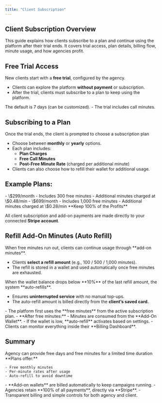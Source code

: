 ```yaml
---
title: "Client Subscription"
---
```


## **Client Subscription Overview**

This guide explains how clients subscribe to a plan and continue using the platform after their trial ends. It covers trial access, plan details, billing flow, minute usage, and how agencies profit.

## **Free Trial Access**

New clients start with a **free trial**, configured by the agency.

- Clients can explore the platform **without payment** or subscription.
- After the trial, clients must subscribe to a plan to keep using the platform.

<CardGroup cols={2}>
  <Card title="Trial Duration" icon="calendar-days" color="#034737" horizontal>
    The default is 7 days (can be customized).
  </Card>
  <Card title="Free Minutes" icon="alarm-clock" color="#034737" horizontal>
    - The trial includes call minutes.
  </Card>
</CardGroup>

## **Subscribing to a Plan**

Once the trial ends, the client is prompted to choose a subscription plan

- Choose between **monthly** or **yearly** options.
- Each plan includes:
  - **Plan Charges**
  - **Free Call Minutes**
  - **Post-Free Minute Rate** (charged per additional minute)
- Clients can also choose how to refill their wallet for additional usage.

## **Example Plans:**

<CardGroup cols={2}>
  <Card title="Starter Plan" icon="hourglass-start" color="#034737">
    - \$299/month
    - Includes 300 free minutes
    - Additional minutes charged at \$0.48/min
  </Card>
  <Card title="Pro Plan" icon="rectangle-pro" color="#034737">
    - \$699/month
    - Includes 1,000 free minutes
    - Additional minutes charged at \$0.28/min
  </Card>
</CardGroup>

<Tip>
  **Keep 100% of the Profits**

  All client subscription and add-on payments are made directly to your connected **Stripe account**.
</Tip>

## **Refill Add-On Minutes (Auto Refill)**

<Accordion title="Manual Refill" iconType="regular">
  When free minutes run out, clients can continue usage through **add-on minutes**.

  - Clients **select a refill amount** (e.g., 100 / 500 / 1,000 minutes).
  - The refill is stored in a wallet and used automatically once free minutes are exhausted.
</Accordion>

<Accordion title="Auto Refill" iconType="regular">
  When the wallet balance drops below **10%** of the last refill amount, the system **auto-refills**.

  - Ensures **uninterrupted service** with no manual top-ups.
  - The auto-refill amount is billed directly from the **client’s saved card.**
</Accordion>

<Accordion title="Minute Usage Flow" iconType="regular">
  - The platform first uses the **free minutes** from the active subscription plan.
  - **After free minutes:**
    - Minutes are consumed from the **Add-On Wallet**.
    - If the wallet is low, **auto-refill** activates based on settings.
  - Clients can monitor everything inside their **Billing Dashboard**.
</Accordion>

## **Summary**

<Steps>
  <Step title="Clients begin with a free trial — limited time and minutes." stepNumber={1} titleSize="p">
    Agency can provide free days and free minutes for a limited time duration
  </Step>
  <Step title="After the trial, they must subscribe to a plan." titleSize="p">
    **Plans offer:**

    - Free monthly minutes
    - Per-minute rates after usage
    - Auto-refill to avoid downtime
  </Step>
  <Step title="Refill Minutes" stepNumber={3} titleSize="p">
    - **Add-on wallets** are billed automatically to keep campaigns running.
    - Agencies retain **100% of all payments**, directly via **Stripe**.
    - Transparent billing and simple controls for both agency and client.
  </Step>
</Steps>
